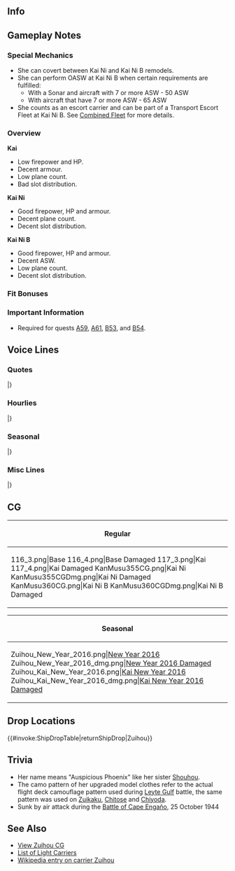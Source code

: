 ==Info==
{{KanmusuInfo|ID=112}}
{{KanmusuInfo|ID=113}}
{{KanmusuInfo|ID=355}}
{{KanmusuInfo|ID=360}}

==Gameplay Notes==
===Special Mechanics===
* She can covert between Kai Ni and Kai Ni B remodels.
* She can perform OASW at Kai Ni B when certain requirements are fulfilled:
** With a Sonar and aircraft with 7 or more ASW - 50 ASW
** With aircraft that have 7 or more ASW - 65 ASW
* She counts as an escort carrier and can be part of a Transport Escort Fleet at Kai Ni B. See [[Combined Fleet]] for more details.

===Overview===
'''Kai'''
* Low firepower and HP.
* Decent armour.
* Low plane count.
* Bad slot distribution.

'''Kai Ni'''
* Good firepower, HP and armour.
* Decent plane count.
* Decent slot distribution.

'''Kai Ni B'''
* Good firepower, HP and armour.
* Decent ASW.
* Low plane count.
* Decent slot distribution.

===Fit Bonuses===
{{:{{BASEPAGENAME}}/Equipment Bonuses}}
{{clear}}

===Important Information===
* Required for quests [[Quests#A59|A59]], [[Quests#A61|A61]], [[Quests#B53|B53]], and [[Quests#B54|B54]].

==Voice Lines==
===Quotes===
{{ShipquoteHeader}}
{{ShipquoteKai
|scenario = Introduction
|origin = 瑞鳳です。軽空母ですが、錬度が上がれば、正規空母並の活躍をお見せできます。
|translation = I'm Zuihou. Even though I'm a light carrier, I can show you that I'll be as good as standard carriers with some experience.
|audio = Zuihou-Introduction.ogg
}}
{{ShipquoteKai
|scenario = Introduction
|kai = yes
|origin = 瑞鳳です！改装後の服はどうでしょうか。また頑張ります。
|translation = I'm Zuihou! How are my remodelled clothes? I'll keep doing my best.
|audio = ZuihouKai-Introduction.ogg
}}
{{ShipquoteKai
|scenario = Introduction
|kai2 = yes
|origin = 瑞鳳です！大規模改装しちゃえました！ぎゅーっと、もっと頑張ります！
|translation = I'm Zuihou! I've gotten my major remodel! I'll do my very, very best!
|audio = ZuihouKaiNi-Intro.mp3
}}
{{ShipquoteKai
|scenario = Library
|origin = 祥鳳型軽空母、瑞鳳です。
も元々は高速給油艦として計画され、次に潜水母艦、最終的に軽空母として完成しました。
小柄なボディだけれど、機動部隊最後の日まで敢闘しました。
|translation = I'm the Shouhou-class light carrier, Zuihou.<ref>The IJN officially classified her as a Zuihou-class carrier, the Shouhou-class designation was used in post-war publications.</ref> 
I was orginally planned as a high-speed oiler, then a submarine tender, then I was finally completed as a light carrier.<ref>She was originally planned as the oiler Takasaki, later submarine tender after Japan left the [https://en.wikipedia.org/wiki/London_Naval_Treaty London Naval Treaty].</ref>
I may have a small body but I fought to the last days of the Task Force.
|audio = Zuihou-Library.ogg
}}
{{ShipquoteKai
|scenario = Secretary 1
|origin = 九九艦爆は、足が可愛いのよ、足が。
|translation = The Type 99 has cute landing gear don't you know.
|audio = Zuihou-Secretary_1.ogg
}}
{{ShipquoteKai
|scenario = Secretary 2
|origin = 彗星は彗星で悪くないんだけれど、整備大変なのよ、整備が。
|translation = The Suisei isn't bad but the maintenance is a nightmare.<ref>The [https://en.wikipedia.org/wiki/Aichi_Atsuta Aichi Atsuta] engine used in the Suisei was notorious for being difficult to maintain.</ref>
|audio = Zuihou-Secretary_2.ogg
}}
{{ShipquoteKai
|scenario = Secretary 3
|origin = 天山は…って、あれ？うん、提督？格納庫弄るの止めてくれない？うん…ていうか、邪魔。
|translation = The Tenzan is... huh? Uh, Admiral? Can you please stop groping my hangar? Yeah... you're being a bother.
|audio = Zuihou-Secretary_3.ogg
}}
{{ShipquoteKai
|scenario = Secretary Idle
|origin = 近海の索敵や、輸送船団の護衛も大事よね。って、提督、仕事しようよ。
|translation = It's important to patrol the coastal waters and escort convoys too. L-let's get to work, Admiral.
|audio = Zuihou-Idle.ogg
}}
{{ShipquoteKai
|scenario = Secretary (Married)
|origin = 提督、いつもお疲れさま。私たち軽空母も大事にしてくれて、嬉しいな。
|translation = Thanks for all your hard work, Admiral. I'm happy that you take good care of us light carriers.
|audio = Zuihou-Wedding_Line.ogg
}}
{{ShipquoteKai
|scenario = Secretary (Married)
|kai = yes
|origin = 提督、あの、私、卵焼きいっぱい焼いたんだけど、食べる？やあ、本当？へへ、良かった。
|translation = I, uh, made a lot of omelette, Admiral; want some? Oh, really? Hehe, that's great.
|audio = ZuihouKai-Wedding_Line.ogg
}}
{{ShipquoteKai
|scenario = Wedding
|origin = 提督、何に？航空隊の視察…じゃないの？あ、なんか顔が真剣だけど。えっ、その花束って、えっ、私に。あ…あ…どうしよう。あ…あ…ありが…とう。
|translation = What is it, Admiral? It's not an... air wing inspection right? Ah, you have a really serious expression on. Eh, that bouquet is, eh, for me. Ah... ah... What should I do? Th-thank...you.
|audio = Zuihou-Wedding.ogg
}}
{{ShipquoteKai
|scenario = Player's Score
|origin = 戦績とかいつ見るの？今で、いや。別に、いつでもいいけど。
|translation = When are you going to have a look at the score? Not now. No reason, anytime is fine.
|audio = Zuihou-Looking_At_Scores.ogg
}}
{{ShipquoteKai
|scenario = Joining the Fleet
|origin = 航空母艦、瑞鳳。推して参ります。
|translation = Aircraft carrier, Zuihou. Heading out now.
|audio = Zuihou-Joining_A_Fleet.ogg
}}
{{ShipquoteKai
|scenario = Joining the Fleet
|kai = yes
|origin = 航空母艦、瑞鳳。抜錨しちゃいます！
|translation = Aircraft carrier, Zuihou. Setting sail!
|audio = ZuihouKai-Joining_A_Fleet.ogg
}}
{{ShipquoteKai
|scenario = Joining the Fleet
|kai2 = yes
|origin = はい、瑞鳳もご一緒します、もちろん！
|translation = Yes, I'll definitely be coming along too!<ref>Introduced as Final Battle 2018 sortie start line.</ref>
|audio = Zuihou_Kantai_Kessen_2018_Sortie.mp3
}}
{{ShipquoteKai
|scenario = Equipment 1
|origin = 新鋭機っていいよね、やっぱり。
|translation = New planes are definitely nice.
|audio = Zuihou-Equipment_1.ogg
}}
{{ShipquoteKai
|scenario = Equipment 1
|kai = yes
|origin = いい艦載機ですね、かわいいです。
|translation = This is a nice plane, it's cute.
|audio = ZuihouKai-Equipment_1.ogg
}}
{{ShipquoteKai
|scenario = Equipment 2
|origin = 高速給油艦とかに戻しちゃ駄目だからね。
|translation = Don't turn me back into a high-speed oiler.
|audio = Zuihou-Equipment_2.ogg
}}
{{ShipquoteKai
|scenario = Equipment 3
|origin = いいかもね。
|translation = Looks good.
|audio = Zuihou-Equipment_3.ogg
}}
{{ShipquoteKai
|scenario = Equipment 3
|kai = yes
|origin = お弁当、食べる？
|translation = Want to have a lunch box?
|audio = ZuihouKai-Equip3.mp3
}}
{{ShipquoteKai
|scenario = Supply
|origin = 艦載機もしっかり頼むわね。
|translation = Please take care of my planes too.
|audio = Zuihou-Supply.ogg
}}
{{ShipquoteKai
|scenario = Supply
|kai = yes
|origin = ありがとう。後でお返しに、卵焼き焼いてあげるね。
|translation = Thanks. I'll cook some omelette for you in return later.
|audio = ZuihouKai-Supply.ogg
}}
{{ShipquoteKai
|scenario = Docking (Minor Damage)
|origin = 装甲は薄いからね。当たらなきゃいいのよ。
|translation = My armour is thin after all. It's best that I don't get hit.
|audio = Zuihou-Docking_Minor.ogg
}}
{{ShipquoteKai
|scenario = Docking (Major Damage)
|origin = やられちゃったな。温泉、入りたいな。
|translation = I got beat. I wanna get in a hot spring.
|audio = Zuihou-DockMajor.mp3
}}
{{ShipquoteKai
|scenario = Docking (Major Damage)
|kai = yes
|origin = ううん…やられちゃった。少し長湯してもいいかな、ね？
|translation = Yeah... I got beat. Can I take a bit of a long bath?
|audio = ZuihouKai-DockMajor.mp3
}}
{{ShipquoteKai
|scenario = Construction
|origin = 新しい艦ができたみたい。空母かな。
|translation = Looks like a new ship has arrived. Is it a carrier?
|audio = Zuihou-Construction.ogg
}}
{{ShipquoteKai
|scenario = Construction
|kai = yes
|origin = 新しい艦娘が来たみたい。正規空母かな？
|translation = Looks like a new ship girl has arrived. Is it a standard carrier?
|audio = ZuihouKai-Construction.ogg
}}
{{ShipquoteKai
|scenario = Returning from Sortie
|origin = 艦隊が帰投しました。みんな無事かな。
|translation = The fleet has returned to port. Is everyone alright?
|audio = Zuihou-Returning_From_Sortie.ogg
}}
{{ShipquoteKai
|scenario = Starting a Sortie
|origin = 小沢艦隊の本当の力、見せてやりましょ。
|translation = I'll now show you the true power of the Ozawa Fleet.<ref>The fleet under [https://en.wikipedia.org/wiki/Jisabur%C5%8D_Ozawa Vice Admiral Ozawa Jisaburou] at the Battle of the Philippine Sea.</ref>
|audio = Zuihou-Starting_A_Sortie.ogg
}}
{{ShipquoteKai
|scenario = Starting a Sortie
|kai2 = yes
|origin = 三航戦、旗艦、瑞鳳、抜錨しちゃいます！
|translation = CarDiv3, flagship Zuihou, setting sail!
|audio = ZuihouKaiNi-Sortie.mp3
}}
{{ShipquoteKai
|scenario = Starting a Battle
|origin = さあ、やるわよ！攻撃隊、発艦。
|translation = Now, let's do this! Attack corps, take off.
|audio = Zuihou-Battle_Start.ogg
}}
{{ShipquoteKai
|scenario = Attack
|origin = アウトレンジ、決めます。
|translation = We'll decide this at long range.<ref>IJN planes had superior range to USN ones and they would try to engage USN carrier beyond the range of their aircraft.</ref>
|audio = Zuihou-Attack.ogg
}}
{{ShipquoteKai
|scenario = Attack
|kai2 = yes
|origin = 六五三空、発艦始めてください！
|translation = 653rd, please begin takeoff!<ref>Referring to the [https://ja.wikipedia.org/wiki/%E7%AC%AC%E5%85%AD%E4%BA%94%E4%B8%89%E6%B5%B7%E8%BB%8D%E8%88%AA%E7%A9%BA%E9%9A%8A 653rd Naval Air Group] that operated from Zuihou, [[Chitose]] and [[Chiyoda]] during the Battle of Leyte Gulf.</ref>
|audio = ZuihouKaiNi-Attack.mp3
}}
{{ShipquoteKai
|scenario = Air Battle
|origin = 数は少なくても、精鋭だから。
|translation = Even if they are few, they are the elite.
|audio = Zuihou-Air_Battle.ogg
}}
{{ShipquoteKai
|scenario = Night Battle
|origin = そうね、追撃しちゃいますか。
|translation = That's right, we need to pursue them.
|audio = Zuihou-Night_Battle.ogg
}}
{{ShipquoteKai
|scenario = Night Battle
|kai = yes
|origin = よし、艦隊、追撃戦に移行します。行きます。
|translation = Alright fleet, let's begin the pursuit. Let's go.
|audio = ZuihouKai-NightBattle.mp3
}}
{{ShipquoteKai
|scenario = MVP
|origin = 瑞鳳の航空隊が活躍したの、やった。軽空母だって、頑張れば活躍できるのよ。
|translation = I'm glad that my attack corps were able to contribute lots. I can play a large role even if I'm a light carrier.
|audio = Zuihou-MVP.ogg
}}
{{ShipquoteKai
|scenario = Minor Damage 1
|origin = きゃ…飛行甲板は無事。
|translation = Kyah... The flight deck is still fine.
|audio = Zuihou-Minor_Damage_1.ogg
}}
{{ShipquoteKai
|scenario = Minor Damage 1
|kai = yes
|origin = いや、飛行甲板が…格納庫が…
|translation = No, my flight deck is... my hangar is...
|audio = ZuihouKai-MinorDamage1.mp3
}}
{{ShipquoteKai
|scenario = Minor Damage 2
|origin = 痛た…たたた。やるわね。
|translation = Ow...owowow. Now you've done it.
|audio = Zuihou-Minor_Damage_2.ogg
}}
{{ShipquoteKai
|scenario = Minor Damage 2
|kai = yes
|origin = 痛た…たたた。あんまりこの迷彩は役に立たないのかな。
|translation = Ow...owowow. I wonder if this camouflage is of any use.
|audio = ZuihouKai-MinorDamage2.mp3
}}
{{ShipquoteKai
|scenario = Major Damage
|origin = やら…れた。あ…でも、エンガノ岬のようにはいかないん、だから。
|translation = They... got me. Ah... But this won't go like Cape Engano.<ref>She was sunk during the [https://en.wikipedia.org/wiki/Battle_of_Leyte_Gulf Battle of Leyte Gulf] at the Battle of cape Engano.</ref>
|audio = Zuihou-Major_Damage.ogg
}}
{{ShipquoteKai
|scenario = Sunk
|origin = 総員、退艦。また、沈むのね。祥鳳、また、会えるかな。
|translation = All hands, abandon ship. I'm sinking again huh. I wonder if I can meet Shouhou again.
|audio = Zuihou-Sunk.ogg
}}
|} <references/>

{{clear}}

===Hourlies===
{{ShipquoteHeader | type = hourly}}
{{ShipquoteKai
|scenario = 00:00 
|origin = 日付が変わったよ、提督。
|translation = The date has changed, Admiral.
|audio = Zuihou-00.ogg
}}
{{ShipquoteKai
|scenario = 01:00 
|origin = 現在時刻、マルヒトマルマル。
|translation = The time is now 0100.
|audio = Zuihou-01.ogg
}}
{{ShipquoteKai
|scenario = 02:00 
|origin = 時刻はマルフタマルマル。眠くない？
|translation = The time is now 0200. Aren't you sleepy?
|audio = Zuihou-02.ogg
}}
{{ShipquoteKai
|scenario = 03:00 
|origin = 提督、マルサンマルマルになりました。
|translation = It's now 0300, Admiral.
|audio = Zuihou-03.ogg
}}
{{ShipquoteKai
|scenario = 04:00 
|origin = 時刻は…マルヨンマルマルよ。朝じゃないの。
|translation = The time is... 0400. It's not morning yet.
|audio = Zuihou-04.ogg
}}
{{ShipquoteKai
|scenario = 05:00 
|origin = 現在時刻…マルゴマルマル…。とうとう朝になっちゃった。
|translation = The time is now... 0500... It's finally morning now.
|audio = Zuihou-05.ogg
}}
{{ShipquoteKai
|scenario = 06:00 
|origin = マルロクマルマル。思い切り朝よ。
|translation = 0600. It's really morning now.
|audio = Zuihou-06.ogg
}}
{{ShipquoteKai
|scenario = 07:00 
|origin = マルナナマルマルです。提督、朝ご飯作って?
|translation = It's 0700. Are you making breakfast, Admiral?
|audio = Zuihou-07.ogg
}}
{{ShipquoteKai
|scenario = 08:00 
|origin = 時刻は、マルハチマルマルです。
|translation = The time is now 0800.
|audio = Zuihou-08.ogg
}}
{{ShipquoteKai
|scenario = 09:00 
|origin = 現在時刻、マルキュウマルマルよ。一応直掩機飛ばしとく？
|translation = The time is now 0900. Should send out the combat air patrols?
|audio = Zuihou-09.ogg
}}
{{ShipquoteKai
|scenario = 10:00 
|origin = ヒトマルマルマルです。さあ、お仕事お仕事。
|translation = It's 1000. Right, time to get to work.
|audio = Zuihou-10.ogg
}}
{{ShipquoteKai
|scenario = 11:00 
|origin = ヒトヒトマルマル。お弁当食べちゃう？
|translation = 1100. Do you want to have a lunch box?
|audio = Zuihou-11.ogg
}}
{{ShipquoteKai
|scenario = 12:00 
|origin = お昼です！提督、お弁当広げましょう♪。私の作った玉子焼き食べる。
|translation = It's luncht! Let's lay out the lunch box, Admiral♪ Have some of the omelette that I made.
|audio = Zuihou-12.ogg
}}
{{ShipquoteKai
|scenario = 13:00 
|origin = 午後の部です！ヒトサンマルマルよ。
|translation = It's the afternoon now! It's 1300.
|audio = Zuihou-13.ogg
}}
{{ShipquoteKai
|scenario = 14:00 
|origin = 時刻は、ヒトヨンマルマルになりました。
|translation = The time is now 1400.
|audio = Zuihou-14.ogg
}}
{{ShipquoteKai
|scenario = 15:00 
|origin = ヒトゴーマルマルよ。スイーツ食べたいな。ねぇ、提督♪。
|translation = It's 1500. I want to eat some sweets. Hey, Admiral♪
|audio = Zuihou-15.ogg
}}
{{ShipquoteKai
|scenario = 16:00 
|origin = 時刻は、ヒトロク…マルマルですっ♪。
|translation = The time is now 16... 00♪
|audio = Zuihou-16.ogg
}}
{{ShipquoteKai
|scenario = 17:00 
|origin = ヒトナナマルマルよ。そろそろ夜ね。
|translation = It's 1700. It's almost night huh.
|audio = Zuihou-17.ogg
}}
{{ShipquoteKai
|scenario = 17:00 
|kai2 = yes
|origin = ヒトナナマルマルよ。見て見て、夕日！ねぇ、大好き。
|translation = It's 1700. Look at the sunset! Hey, I love it.<ref>She's being coy here. What she says can both means she loves the sunset or she loves you.</ref>
|audio = ZuihouKaiNi-1700.mp3
}}
{{ShipquoteKai
|scenario = 18:00 
|origin = 日没です。ヒトハチマルマルよ。
|translation = It's sunset. It's 1800.
|audio = Zuihou-18.ogg
}}
{{ShipquoteKai
|scenario = 19:00 
|origin = ヒトマルマ…あ、つまり、7時よ。日が暮れたわね。
|translation = 100... Ah, I mean it's 7 o'clock. The sun has set.
|audio = Zuihou-19.ogg
}}
{{ShipquoteKai
|scenario = 20:00 
|origin = フタマルマルマル。お腹空かない？
|translation = 2000. Aren't you hungry?
|audio = Zuihou-20.ogg
}}
{{ShipquoteKai
|scenario = 21:00 
|origin = 現在時刻、フタヒトマルマルよ。半舷上陸で飲みに行っちゃう？
|translation = The time is now 2100. Want to take some shore leave and go drinking?
|audio = Zuihou-21.ogg
}}
{{ShipquoteKai
|scenario = 22:00 
|origin = 提督、フタフタマルマルです。今日も疲れたねぇ。えっ、疲れてないの？
|translation = It's 2200, Admiral. Today was tiring too. Eh, you're not tired?
|audio = Zuihou-22.ogg
}}
{{ShipquoteKai
|scenario = 23:00 
|origin = 現在時刻、フタサンマルマル。ふ…ふぁ…あ…あ…早く寝て、早く起きようよ。
|translation = The time is now 2300. *yaaaaaaaaaawn*... Early to bed, early to rise.
|audio = Zuihou-23.ogg
}}
|} <references/>

{{clear}}

===Seasonal===
{{SeasonalHeaderOld}}
{{SeasonalQuote
|scenario = [[Seasonal/Christmas_2014|Christmas 2014]]
|origin =クリスマスですね。私もクリスマスっぽい卵焼き焼いてみたな！どう？
|translation =	It's Christmas, isn't it? I tried to make Christmas themed tamagoyaki! How is it?
|audio = Zuihou_christmas2014.ogg
|notes =
}}
{{SeasonalQuote
|scenario = [[Seasonal/New_Year_2015|New Year 2015]]
|origin = 謹賀新年、あけましておめでとうございます。・・・あのっ・・・私の作った伊達巻・・・たべる？
|translation =	I wish you a very Happy New Year. …Umm… Want to try… some of the datemaki I made?<ref>[https://en.wikipedia.org/wiki/Osechi Datemaki] is part of the traditional Japanese New Year spread. It is sweet rolled omelette mixed with fish paste or mashed shrimp.</ref>
|audio = Zuihou_New_Years_Day_2016.ogg
|notes = 
}}
{{SeasonalQuote
|scenario = [[Seasonal/Setsubun_2015|Setsubun 2015]]
|origin =節分の季節ですね。一応、豆も炒っておきました。提督用の卵焼きも、万全です！
|translation =	So it’s already the time for Setsubun. I’ve already roasted the beans. The omelette for the Admiral is also perfect!
|audio = Zuihou_Setsubun_2015_Sec1.ogg
|notes = 
}}
{{SeasonalQuote
|scenario = [[Seasonal/Second_Anniversary|2nd Anniversary]]
|origin = 提督、今日は素敵な一日ですね。そんな日に、一緒に玉子焼き食べれて、よかったです！
|translation =	Today is a wonderful day, Admiral. It’d be good if we could have omelettes together on a day like this.
|audio = 112_Zuihou_2ndAnniv.mp3
|notes = 
}}
{{SeasonalQuote
|scenario = [[Seasonal/Early_Autumn_2015_Seasonal_Update|Early Autumn 2015]]
|origin = 提督、秋ですね。卵焼きもいいけど、焼き芋もいいですよね？焼き芋、焼いちゃう？
|translation =	It’s autumn, Admiral. Omelette is fine but roasted sweet potato is nice too right? Shall we make some?
|audio = Zuihou_Early_Autumn2015.ogg
|notes =
}}
{{SeasonalQuote
|scenario = [[Seasonal/End_of_Year_2015|End of Year 2015]]
|origin = 提督、あっという間に今年も年末です。一緒に大掃除かんばりましょ！私箒持ってきますね！
|translation =	The year just flew by, Admiral. Let’s spring clean together! I’ll go get a broom!
|audio = Zuihou_Year_End_2015_Sec1.ogg
|notes = 
}}
{{SeasonalQuote
|scenario = [[Seasonal/Valentine%27s_Day_2016|Valentine’s Day 2016]]
|origin = 提督、私が本気で作ったチョコレート…食べる？
|translation =	Will you have some… of the chocolate I put my heart into, Admiral?
|audio = Zuihou_Valentine_Sec1.ogg
|notes = 
}}
{{SeasonalQuote
|scenario = [[Seasonal/White_Day_2016|White Day 2016]]
|origin = えぇ、提督、これ私に？あぁ…チョコレートのお返しですか？ありがとうございます♪
|translation =	Eh, is this for me, Admiral? Ah… in return for the chocolates? Thank you very much♪
|audio = Zuihou_White_Day_2016.ogg
|notes = 
}}
{{SeasonalQuote
|scenario = [[Seasonal/Third_Anniversary|3rd Anniversary]]
|origin = 提督、三周年です、三周年！記念の卵焼き、はりきって沢山つくりますね！
|translation =	It’s the 3rd Anniversary now, Admiral! I’ll do my best to make lots of Anniversary omelettes!
|audio = Zuihou_3rd_Anniversary_Sec1.mp3
|notes = 
}}
{{SeasonalQuote
|scenario = [[Seasonal/Rainy_Season_2016|Rainy Season 2016]]
|origin = 雨の日が多い。はぁ…梅雨の季節ですね。雨の鎮守府も、静かでいいですね。うふふ♪
|translation =	So many rainy days. *Sigh*… It’s the rainy season. It’s nice how the rain makes the Naval Base peaceful.  Ufufu♪
|audio = Zuihou_Rainy_Season_2016_Sec1.mp3
|notes = 
}}
{{SeasonalQuote
|scenario = [[Seasonal/Early_Summer_2016|Early Summer 2016]]
|origin = 提督、少し暑くなってきましたね。夏が来ちゃうのかぁ？あぁ…水着、どうしよう…
|translation =	It’s gotten a bit hotter, Admiral. Is it summer already? Ah… What’ll I do about my swimsuit… 
|audio = Zuihou_Early_Summer_Sec1_2016.ogg
|notes = 
}}
{{SeasonalQuote
|scenario = [[Seasonal/Summer_2016|Midsummer 2016]]
|origin = 夏ですね。提督、一緒にかき氷はどう？私…いちごミルク！提督は？何味がお好き？
|translation =	It’s summer. How about getting some shaved ice with me, Admiral? I’ll… have strawberry milk! What will you have, Admiral? What flavour do you like?
|audio = Zuihou_Sec1_Midsummer_2016.ogg
|notes = 
}}
{{SeasonalQuote
|scenario = [[Seasonal/Coming_of_Spring_2017|Spring 2017]]
|origin = 提督、春ですね。やっぱり春はうきうきしちゃいます。春の新作卵焼き、食べる？
|translation =	It’s spring, Admiral. Spring definitely makes me feel cheerful. Would you like to try my new springtime omelette? 
|audio = Zuihou_Spring_Sec1_2017.mp3
|notes = 
}}
{{SeasonalQuote
|scenario = [[Seasonal/Fifth_Anniversary|5th Anniversary]]
|origin = 提督、五周年です、五周年。記念の美味しい卵焼き、張り切っていっぱい焼きますね。提督、食べる？
|translation =	It’s the 5th Anniversary, Admiral. I’ll work hard to make some delicious tamagoyaki to celebrate. Will you have some, Admiral?
|audio = Zuihou_5th_Anniversary_Sec1.mp3
|notes = 
}}
{{SeasonalQuote
|scenario = [[Seasonal/Summer_2018|Summer 2018]]
|origin = 提督、少し暑くなって来ましたね。夏が来ちゃうのかぁ。あぁ、水着どうしよう？
|translation =	It's gotten a bit hotter, Admiral. I guess summer is coming. Ah, what should I do about a swimsuit?
|audio = Zuihou_Summer_2018_Sec1.mp3
|notes = 
}}
{{SeasonalQuote
|scenario = [[Seasonal/Sixth_Anniversary|6th Anniversary]]
|origin = 提督、六周年です！六周年！お祝いの美味しい卵焼き、いっぱい、いっぱい作るから。提督、いっぱい食べる？
|translation =	Admiral, it's the 6th Anniversary! It's here! I'm going to make lots and lots of delicious celebratory omelettes. Admiral, will you eat lots?
|audio = Zuihou_6th_Anniversary_Sec2.mp3
|notes = Secretary 2
}}
{{SeasonalQuote
|scenario = [[Seasonal/Seventh_Anniversary|7th Anniversary 2020]]
|origin = 提督、七周年！七周年です！美味しい、卵焼きのコツ。それは、愛情なんです。提督、知ってました？本当？
|translation =	Admiral, it's the 7th Anniversary! It really is! The secret to delicious omelettes is love. Admiral, did you know that? You did?
|audio = Zuihou_7th_Anniversary_Secretary_2.mp3
|notes = Secretary 2
}}
{{SeasonalQuote
|scenario = [[Seasonal/Eighth_Anniversary|8th Anniversary]]
|origin = 提督、ついに八周年です。八周年。お祝いの玉子焼き、張り切ってたくさん作りました。提督、提督、たべりゅ？
|translation =	Admiral, it's the 8th Anniversary. It really is. I worked really hard to make a ton of celebratory omelette. Admiral, Admiral, want some?
|audio = Zuihou_8th Anniversary_Secretary_1.mp3
|notes = 
}}
|}<references/>

{{clear}}

===Misc Lines===
{{SeasonalHeaderOld}}
{{SeasonalQuote
|scenario = [[Seasonal/Final_Battle|Eve of the Final Battle 2018]]
|origin = いよいよ捷一号作戦。瑞鳳、も行ってきます。
|translation =	It’s finally time for Operation Sho-1. I’ll be going too.
|audio = Zuihou_Kantai_Kessen_2018_Sec1.mp3
|notes = 
}}
{{SeasonalQuote
|scenario = [[Seasonal/Final_Battle|Final Battle 2018]]
|origin = 瑞鳳、出撃準備、完了です。瑞鶴さん、いつでも！
|translation =	I’ve completed preparations for sortie. I’m ready anytime, Zuikaku!
|audio = Zuihou_Kantai_Kessen_2018_Sec2.mp3
|notes = Secretary 2
}}
{{SeasonalQuote
|scenario = [[Seasonal/Final_Battle|Final Battle 2018]]
|origin = 機動部隊本隊所属、瑞鳳、参ります！
|translation =	Member of the Mobile Force Main Body, Zuihou, setting off!
|audio = Zuihou_Kantai_Kessen_2018_JoinFleet.mp3
|notes = Joining the Fleet
}}
{{SeasonalQuote
|scenario = [[Seasonal/Final_Battle|Final Battle 2018]]
|origin = はい、瑞鳳もご一緒します、もちろん！
|translation =	Yes, of course I’m coming along too!
|audio = Zuihou_Kantai_Kessen_2018_Sortie.mp3
|notes = Starting a Sortie
}}
{{SeasonalQuote
|scenario = [[Seasonal/Final_Battle|Final Battle 2018]]
|origin = 瑞鳳の艦爆隊、お願い！
|translation =	I’m counting on you, my dive bomber squadrons!
|audio = Zuihou_Kantai_Kessen_2018_Atk.mp3
|notes = Attack
}}
{{SeasonalQuote
|scenario = [[Seasonal/Final_Battle|Final Battle 2018]]
|origin = ぎゃあぁー！まだ、まだ沈まなったら！
|translation =	Kyaaaah! I won’t, I won’t sink yet!
|audio = Zuihou_Kantai_Kessen_2018_MinorDmg1.mp3
|notes = Minor Damage 1
}}
{{SeasonalQuote
|scenario = [[Seasonal/Final_Battle|Homecoming 2018]]
|origin = 提督、ありがとうございます。瑞鳳も、帰ります。ありがとう。
|translation =	Thank you very much, Admiral. I’ve come home too. Thank you.
|audio = Zuihou_Homecoming_2018_Sec1.mp3
|notes = 
}}
{{SeasonalQuote
|scenario = [[Summer 2020 Event]]
|origin = 行きます。瑞鳳航空隊、とれいぞ！いっけぇ〜！ 
|translation =	Here I go. Zuihou squadrons, go get them! Goooo!
|audio = Ship_Voice_Zuihou_Kai_Ni_B_Rainy-Summer_2020_Event_Friend_Fleet_1.mp3
|notes = Friend Fleet 1
}}
{{SeasonalQuote
|scenario = [[Summer_2021_Event#Friend_Fleet_Voice_Lines|Summer 2021 Event]]
|origin = カタパルト、連続発艦、始め！
|translation =	Catapult, ready for successive take-offs!
|audio = Ship_Voice_Zuihou_Kai_Ni_B_Summer_2021_Event_Friend_Fleet_1.mp3
|notes =
}}
|}<references/>

{{clear}}

==CG==
{| class="mw-collapsible mw-collapsed wikitable" style="width: 100%;"
!Regular
|-
|<gallery>
116_3.png|Base
116_4.png|Base Damaged
117_3.png|Kai
117_4.png|Kai Damaged
KanMusu355CG.png|Kai Ni
KanMusu355CGDmg.png|Kai Ni Damaged
KanMusu360CG.png|Kai Ni B
KanMusu360CGDmg.png|Kai Ni B Damaged
</gallery>
|}

{| class="mw-collapsible mw-collapsed wikitable" style="width: 100%;"
!Seasonal
|-
|<gallery>
Zuihou_New_Year_2016.png|[[Seasonal/New_Year_2016|New Year 2016]]
Zuihou_New_Year_2016_dmg.png|[[Seasonal/New_Year_2016|New Year 2016 Damaged]]
Zuihou_Kai_New_Year_2016.png|[[Seasonal/New_Year_2016|Kai New Year 2016]]
Zuihou_Kai_New_Year_2016_dmg.png|[[Seasonal/New_Year_2016|Kai New Year 2016 Damaged]]
</gallery>
|}

== Drop Locations ==
{{#invoke:ShipDropTable|returnShipDrop|Zuihou}}

==Trivia==
*Her name means "Auspicious Phoenix" like her sister [[Shouhou]].
*The camo pattern of her upgraded model clothes refer to the actual flight deck camouflage pattern used during [http://en.wikipedia.org/wiki/Battle_of_Leyte_Gulf Leyte Gulf] battle, the same pattern was used on [[Zuikaku]], [[Chitose]] and [[Chiyoda]].
*Sunk by air attack during the [http://en.wikipedia.org/wiki/Battle_of_Cape_Enga%C3%B1o Battle of Cape Engaño], 25 October 1944

==See Also==
*[[Zuihou/Gallery|View Zuihou CG]]
*[[EliteCVL|List of Light Carriers]]
*[[wikipedia:Japanese aircraft carrier Zuihō|Wikipedia entry on carrier Zuihou]]
{{shiplist}}